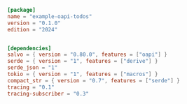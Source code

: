 
```toml  title="oapi-todos/Cargo.toml"
[package]
name = "example-oapi-todos"
version = "0.1.0"
edition = "2024"


[dependencies]
salvo = { version = "0.80.0", features = ["oapi"] }
serde = { version = "1", features = ["derive"] }
serde_json = "1"
tokio = { version = "1", features = ["macros"] }
compact_str = { version = "0.7", features = ["serde"] }
tracing = "0.1"
tracing-subscriber = "0.3"
```